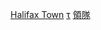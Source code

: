 {{歷任足球主教練
 |name= 哈利法克斯領隊
 |teamname= 哈利法克斯鎮足球俱樂部
 |title= 哈利法克斯
 |bgcolor= blue
 |textcolor= white
 |bordercolor= silver
 |list = <div>
{{Football manager list entry|name=[[喬·麥克萊蘭|-{zh-hans:麦克莱兰;zh-hk:麥卡蘭}-]]|from=1911|to=30}}
{{Football manager list entry|name=[[阿歷克斯·雷茲貝克|雷茲貝克]]|from=1930|to=36}}
{{Football manager list entry|name=[[詹姆斯·湯普森|湯普森]]|from=1936|to=47}}
{{Football manager list entry|name=[[傑克·布里頓|布里頓]]|from=1947|to=51}}
{{Football manager list entry|name=[[比利·伍頓|伍頓]]|from=1951|to=52}}
{{Football manager list entry|name=[[格里·亨利|亨利]]|from=1952|to=54}}
{{Football manager list entry|name=[[博比·布朗|布朗]]|from=1954<sup>c</sup>}}
{{Football manager list entry|name=[[威利·沃森|沃森]]|from=1954|to=56}}
{{Football manager list entry|name=[[比爾·伯恩尼可|伯恩尼可]]|from=1956<sup>c</sup>}}
{{Football manager list entry|name=[[哈里·胡珀|胡珀]]|from=1957|to=62}}
{{Football manager list entry|name=[[唐·麥克沃伊|-{zh-hans:麦克沃伊;zh-hk:麥伊維}-]]|from=1962|to=64}}
{{Football manager list entry|name=[[威利·沃森|沃森]]|from=1964|to=66}}
{{Football manager list entry|name=[[維克·梅特卡夫|梅特卡夫]]|from=1966|to=67}}
{{Football manager list entry|name=[[阿蘭·巴爾|巴爾]]|from=1967|to=70}}
{{Football manager list entry|name=[[喬治·柯比|柯比]]|from=1970|to=71}}
{{Football manager list entry|name=[[拉伊·亨德森|亨德森]]|from=1971|to=72}}
{{Football manager list entry|name=[[喬治·馬爾霍爾|馬爾霍爾]]|from=1972|to=74}}
{{Football manager list entry|name=[[約翰尼·奎因|奎因]]|from=1974|to=76}}
{{Football manager list entry|name=[[阿蘭·巴爾|巴爾]]|from=1976|to=77}}
{{Football manager list entry|name=[[吉米·勞森|勞森]]|from=1977|to=78}}
{{Football manager list entry|name=[[喬治·柯比|柯比]]|from=1978|to=81}}
{{Football manager list entry|name=[[米基·布洛克|布洛克]]|from=1981|to=84}}
{{Football manager list entry|name=[[比利·艾爾|艾爾]]|from=1984<sup>c</sup>}}
{{Football manager list entry|name=[[米克·瓊斯|瓊斯]]|from=1984|to=86}}
{{Football manager list entry|name=[[比利·艾爾|艾爾]]|from=1986|to=90}}
{{Football manager list entry|name=[[吉姆·麥考里奧格|麥考里奧格]]|from=1990|to=91}}
{{Football manager list entry|name=[[約翰·麥格拉斯|麥格拉斯]]|from=1991|to=92}}
{{Football manager list entry|name=[[米克·拉斯伯恩|拉斯伯恩]]|from=1992|to=93}}
{{Football manager list entry|name=雷格|from=1993|to=94}}
{{Football manager list entry|name=[[約翰·伯德|伯德]]|from=1994|to=96}}
{{Football manager list entry|name=[[喬治·馬爾霍爾|馬爾霍爾]]|from=1996<sup>c</sup>}}
{{Football manager list entry|name=[[約翰·卡羅爾|卡羅爾]]|from=1996|to=97}}
{{Football manager list entry|name=[[喬治·馬爾霍爾|馬爾霍爾]]|from=1997|to=98}}
{{Football manager list entry|name=[[基蘭·奧里甘|奧里甘]]|from=1998|to=99}}
{{Football manager list entry|name=[[戴夫·沃辛頓|沃辛頓]]|from=1999<sup>c</sup>}}
{{Football manager list entry|name=[[馬克·利利斯|利利斯]]|from=1999|to=2000}}
{{Football manager list entry|name=[[彼得·巴特勒|巴特勒]]|from=2000<sup>c</sup>}}
{{Football manager list entry|name=[[托尼·帕克斯|帕克斯]]|from=2000<sup>c</sup>}}
{{Football manager list entry|name=[[保羅·布雷斯韋爾|布雷斯韋爾]]|from=2000|to=01}}
{{Football manager list entry|name=[[托尼·帕克斯|帕克斯]]、[[尼爾·雷德費恩|雷德費恩]]|from=2001<sup>c</sup>}}
{{Football manager list entry|name=[[阿蘭·利特爾|利特爾]]|from=2001|to=02}}
{{Football manager list entry|name=[[尼爾·雷德費恩|雷德費恩]]|from=2002<sup>c</sup>}}
{{Football manager last|name=[[克里斯·懷爾德|懷爾德]]|from=2002|to=08}}
</div>
<small> (c) 看守領隊 </small>
}}
<noinclude>
[[Category:英格蘭足球俱樂部領隊導航模板|Halifax Town]]
[[Category:哈利法克斯領隊|τ]]
[[Category:哈利法克斯鎮足球俱樂部模板|領隊]]

</noinclude>